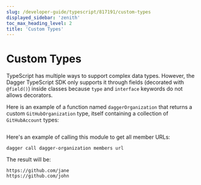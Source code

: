 ```yaml
---
slug: /developer-guide/typescript/817191/custom-types
displayed_sidebar: 'zenith'
toc_max_heading_level: 2
title: 'Custom Types'
---
```



# Custom Types

<PartialExperimentalDocs />

TypeScript has multiple ways to support complex data types. However, the Dagger TypeScript SDK only supports it through fields (decorated with `@field()`) inside classes because `type` and `interface` keywords do not allows decorators.

Here is an example of a function named `daggerOrganization` that returns a custom `GitHubOrganization` type, itself containing a collection of `GitHubAccount` types:

```typescript file=./snippets/custom-types/index.ts
```

Here's an example of calling this module to get all member URLs:

```shell
dagger call dagger-organization members url
```

The result will be:

```shell
https://github.com/jane
https://github.com/john
```

